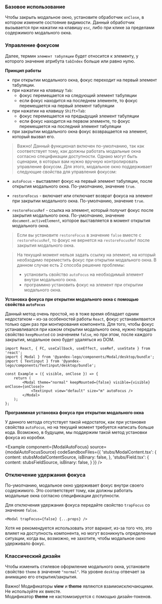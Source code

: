 

### Базовое использование

Чтобы закрыть модальное окно, установите обработчик `onClose`, в котором измените состояние видимости. Данный обработчик вызывается при нажатии на клавишу `esc`, либо при клике за пределами содержимого модального окна.

<Example
    component={ModalPlayground}
    source={modalPlaygroundSource}
/>

### Управление фокусом

Далее, термин `элемент табуляции` будет относится к элементу, у которого значение атрибута `tabIndex` больше или равно нулю.

**Принцип работы**

- при открытии модального окна, фокус переходит на первый элемент табуляции.
- при нажатии на клавишу `Tab`:
  - фокус перемещается на следующий элемент табуляции
  - если фокус находится на последнем элементе, то фокус перемещается на первый элемент табуляции
- при нажатии на клавишу `Shift+Tab`:
  - фокус перемещается на предыдущий элемент табуляции
  - если фокус находится на первом элементе, то фокус перемещается на последний элемент табуляции
- при закрытии модального окна фокус возвращается на элемент, который вызвал его.

> Важно! Данный функционал включен по-умолчанию, так как соответствует тому, как должны работать модальные окна согласно спецификации доступности. Однако могут быть сценарии, в которых вам нужно вручную контролировать управление фокусом. Для этого, модальное окно поддерживает следующие свойства для управления фокусом:

- `autoFocus` - выставляет фокус на первый элемент табуляции, после открытия модального окна. По-умолчанию, значение `true`.

- `restoreFocus` - включает или отключает возврат фокуса на элемент при закрытии модального окна. По-умолчанию, значение `true`.

- `restoreFocusRef` - ссылка на элемент, который получит фокус после закрытия модального окна. По-умолчанию, значение `document.activeElement`, которое выставляется в момент открытия модального окна.

> Если вы установите `restoreFocus` в значение `false` вместе c `restoreFocusRef`, то фокус не вернется на `restoreFocusRef` после закрытия модального окна.

<Example
    component={ModalFocusTrap}
    source={modalFocusTrapSource}
/>

> На текущий момент нельзя задать ссылку на элемент, на который необходимо переместить фокус при открытии модального окна. В данном случае есть 2 споcоба решение проблемы:
> - установить свойство `autoFocus` на необходимый элемент внутри модального окна.
> - программно установить фокус на элемент при открытии модального окна.

**Установка фокуса при открытии модального окна с помощью свойства `autoFocus`**

Данный метод очень простой, но в тоже время обладает одним недостатком – из-за особеностей работы `React`, фокус устанавилвается только один раз при монтирования компонента. Для того, чтобы фокус устанавливался при кажом открытии модального окна, нужно передать свойство `keepMounted` со значением `false`, но при этом, после каждого закрытия, модальное окно будет удаляться из DOM.

```tsx
import React, { FC, useCallback, useEffect, useRef, useState } from 'react';
import { Modal } from '@yandex-lego/components/Modal/desktop/bundle';
import { Textinput } from '@yandex-lego/components/Textinput/desktop/bundle';

const Example = ({ visible, onClose }) => {
    return (
        <Modal theme="normal" keepMounted={false} visible={visible} onClose={onClose}>
            <Textinput view="default" size="m" autoFocus />
        </Modal>
    );
};
```

**Программная установка фокуса при открытии модального окна**

У данного метода отсутствует такой недостаток, как при установке свойства `autoFocus`, но на текущий момент требуется написать больше кода. Возможно, в будущем, мы поддержим такой метод установки фокуса из коробки.

<Example
    component={ModalAutoFocus}
    source={modalAutoFocusSource}
    codeSandboxFiles={{
        'stubs/ModalContent.tsx': {
            content: stubsModalContentSource,
            isBinary: false,
        },
        'stubs/Field.tsx': {
            content: stubsFieldSource,
            isBinary: false,
        }
    }}
/>

### Отключение удержания фокуса

По-умолчанию, модальное окно удерживает фокус внутри своего содержимого. Это соответствует тому, как должны работать модальные окна согласно спецификации доступности.

Для отключения удержания фокуса передайте свойство `trapFocus` со значение `false`.

```tsx
<Modal trapFocus={false} {...props} />
```

<Disclaimer>
    <p>
    Хотя не рекомендуется использовать этот вариант, из-за того что, это влияет на доступность компонента, но могут возникнуть определенные ситуации, когда вы, возможно, не захотите, чтобы модальное окно удерживало фокус.
    </p>
</Disclaimer>

### Классический дизайн

Чтобы изменить стилевое оформление модального окна, установите свойство `theme` в значение `"normal"`. На уровне `desktop` отвечает за анимацию его открытия/закрытия.

<Disclaimer>
    <p>
    Важно! Модификаторы <b>view</b> и <b>theme</b> являются взаимоисключающими. Не используйте их вместе. <br />
    Модификатор <b>theme</b>  не кастомизируется с помощью дизайн-токенов.
    </p>
</Disclaimer>
